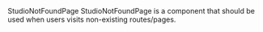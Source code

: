 
<Meta of={StudioNotFoundPageStories} />

<StudioHeading level={1} size='small'>
  StudioNotFoundPage
</StudioHeading>
<StudioParagraph>
  StudioNotFoundPage is a component that should be used when users visits non-existing
  routes/pages.
</StudioParagraph>

<Canvas of={StudioNotFoundPageStories.Preview} />
